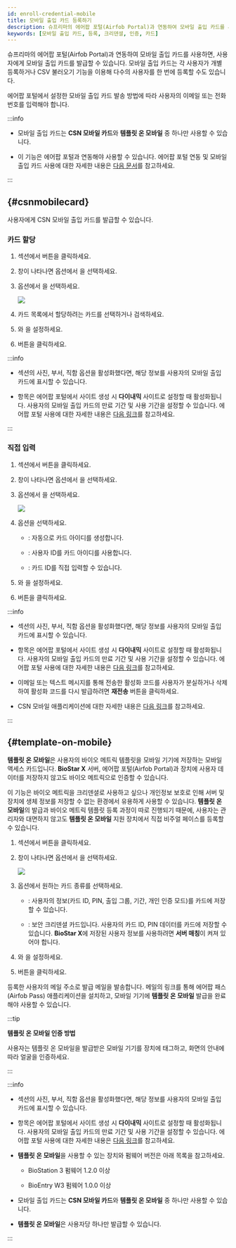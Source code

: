 ```yaml
---
id: enroll-credential-mobile
title: 모바일 출입 카드 등록하기
description: 슈프리마의 에어팝 포털(Airfob Portal)과 연동하여 모바일 출입 카드를 사용하면, 사용자에게 모바일 출입 카드를 발급할 수 있습니다. 
keywords: [모바일 출입 카드, 등록, 크리덴셜, 인증, 카드]
---
```


슈프리마의 에어팝 포털(Airfob Portal)과 연동하여 모바일 출입 카드를 사용하면, 사용자에게 모바일 출입 카드를 발급할 수 있습니다. 모바일 출입 카드는 각 사용자가 개별 등록하거나 CSV 불러오기 기능을 이용해 다수의 사용자를 한 번에 등록할 수도 있습니다.

에어팝 포털에서 설정한 모바일 출입 카드 발송 방법에 따라 사용자의 이메일 또는 전화번호를 입력해야 합니다.

:::info

* 모바일 출입 카드는 **CSN 모바일 카드**와 **템플릿 온 모바일** 중 하나만 사용할 수 있습니다.

* 이 기능은 에어팝 포털과 연동해야 사용할 수 있습니다. 에어팝 포털 연동 및 모바일 출입 카드 사용에 대한 자세한 내용은 [다음 문서](settings-credential-mobile-access-card)를 참고하세요.

:::

## <Cmd sid='team.user.csn' className='normal' /> {#csnmobilecard}

사용자에게 CSN 모바일 출입 카드를 발급할 수 있습니다.

### 카드 할당

1. <Cmd sid='common.credential' product='2' /> 섹션에서 <Cmd sid='button.addMobile' product='2' /> 버튼을 클릭하세요.

1. <Cmd sid='user.header.mobile' product='2' /> 창이 나타나면 <Cmd sid='user.cardType' product='2' /> 옵션에서 <Cmd sid='user.cardEnrol.cardTypeCsnMobile' product='2' />을 선택하세요.

1. <Cmd sid='common.registrationOption' product='2' /> 옵션에서 <Cmd sid='common.assignCard' product='2' />을 선택하세요.

    <Image src='/img/biostarx-new-user-credential-mobile-csn-assign.png' />

1. 카드 목록에서 할당하려는 카드를 선택하거나 검색하세요.

1. <Cmd sid='common.info' product='2' />와 <Cmd sid='common.validPeriod' product='2' />을 설정하세요.

1. <Cmd sid='button.enroll' product='2' /> 버튼을 클릭하세요.

:::info

* <Cmd sid='common.info' product='2' /> 섹션의 사진, 부서, 직함 옵션을 활성화했다면, 해당 정보를 사용자의 모바일 출입 카드에 표시할 수 있습니다.

* <Cmd sid='common.validPeriod' product='2' /> 항목은 에어팝 포털에서 사이트 생성 시 **다이내믹** 사이트로 설정할 때 활성화됩니다. 사용자의 모바일 출입 카드의 만료 기간 및 사용 기간을 설정할 수 있습니다. 에어팝 포털 사용에 대한 자세한 내용은 [다음 링크](https://airfob.zohodesk.com/portal)를 참고하세요.

:::

### 직접 입력

1. <Cmd sid='common.credential' product='2' /> 섹션에서 <Cmd sid='button.addMobile' product='2' /> 버튼을 클릭하세요.

1. <Cmd sid='user.header.mobile' product='2' /> 창이 나타나면 <Cmd sid='user.cardType' product='2' /> 옵션에서 <Cmd sid='user.cardEnrol.cardTypeCsnMobile' product='2' />을 선택하세요.

1. <Cmd sid='common.registrationOption' product='2' /> 옵션에서 <Cmd sid='common.enterManually' product='2' />을 선택하세요.

    <Image src='/img/biostarx-new-user-credential-mobile-csn.png' />

1. <Cmd sid='zone.intrusion.inputType' product='2' /> 옵션을 선택하세요.

    * <Cmd sid='user.random.cardid' product='2' />: 자동으로 카드 아이디를 생성합니다.

    * <Cmd sid='common.useUserId' product='2' />: 사용자 ID를 카드 아이디를 사용합니다.

    * <Cmd sid='user.manual.input' product='2' />: 카드 ID를 직접 입력할 수 있습니다.

1. <Cmd sid='common.info' product='2' />와 <Cmd sid='common.validPeriod' product='2' />을 설정하세요.

1. <Cmd sid='button.enroll' product='2' /> 버튼을 클릭하세요.

:::info

* <Cmd sid='common.info' product='2' /> 섹션의 사진, 부서, 직함 옵션을 활성화했다면, 해당 정보를 사용자의 모바일 출입 카드에 표시할 수 있습니다.

* <Cmd sid='common.validPeriod' product='2' /> 항목은 에어팝 포털에서 사이트 생성 시 **다이내믹** 사이트로 설정할 때 활성화됩니다. 사용자의 모바일 출입 카드의 만료 기간 및 사용 기간을 설정할 수 있습니다. 에어팝 포털 사용에 대한 자세한 내용은 [다음 링크](https://airfob.zohodesk.com/portal)를 참고하세요.

* 이메일 또는 텍스트 메시지를 통해 전송한 활성화 코드를 사용자가 분실하거나 삭제하여 활성화 코드를 다시 발급하려면 **재전송** 버튼을 클릭하세요.

* CSN 모바일 애플리케이션에 대한 자세한 내용은 [다음 링크](https://www.csn.edu/csn-mobile-apps)를 참고하세요.

:::

## <Cmd sid='team.user.tom' className='normal' /> {#template-on-mobile}

**템플릿 온 모바일**은 사용자의 바이오 메트릭 템플릿을 모바일 기기에 저장하는 모바일 액세스 카드입니다. **BioStar X** 서버, 에어팝 포털(Airfob Portal)과 장치에 사용자 데이터를 저장하지 않고도 바이오 메트릭으로 인증할 수 있습니다.

이 기능은 바이오 메트릭을 크리덴셜로 사용하고 싶으나 개인정보 보호로 인해 서버 및 장치에 생체 정보를 저장할 수 없는 환경에서 유용하게 사용할 수 있습니다. **템플릿 온 모바일**의 발급과 바이오 메트릭 템플릿 등록 과정이 따로 진행되기 때문에, 사용자는 관리자와 대면하지 않고도 **템플릿 온 모바일** 지원 장치에서 직접 비주얼 페이스를 등록할 수 있습니다.

1. <Cmd sid='common.credential' product='2' /> 섹션에서 <Cmd sid='button.addMobile' product='2' /> 버튼을 클릭하세요.

1. <Cmd sid='user.header.mobile' product='2' /> 창이 나타나면 <Cmd sid='user.cardType' product='2' /> 옵션에서 <Cmd sid='user.cardEnroll.cardTypeTemplateOnMobile' product='2' />을 선택하세요.

    <Image src='/img/biostarx-new-user-credential-mobile-tom.png' />

1. <Cmd sid='user.cardModeLong' product='2' /> 옵션에서 원하는 카드 종류를 선택하세요.

    * <Cmd sid='user.accessOnCard' product='2' />: 사용자의 정보(카드 ID, PIN, 출입 그룹, 기간, 개인 인증 모드)를 카드에 저장할 수 있습니다.

    * <Cmd sid='user.secureCredentialCard' product='2' />: 보안 크리덴셜 카드입니다. 사용자의 카드 ID, PIN 데이터를 카드에 저장할 수 있습니다. **BioStar X**에 저장된 사용자 정보를 사용하려면 **서버 매칭**이 켜져 있어야 합니다.

1. <Cmd sid='common.info' product='2' />와 <Cmd sid='common.validPeriod' product='2' />을 설정하세요.

1. <Cmd sid='button.enroll' product='2' /> 버튼을 클릭하세요.

등록한 사용자의 메일 주소로 발급 메일을 발송합니다. 메일의 링크를 통해 에어팝 패스(Airfob Pass) 애플리케이션을 설치하고, 모바일 기기에 **템플릿 온 모바일** 발급을 완료해야 사용할 수 있습니다.

:::tip

**템플릿 온 모바일 인증 방법**

사용자는 템플릿 온 모바일을 발급받은 모바일 기기를 장치에 태그하고, 화면의 안내에 따라 얼굴을 인증하세요.

:::

:::info

* <Cmd sid='common.info' product='2' /> 섹션의 사진, 부서, 직함 옵션을 활성화했다면, 해당 정보를 사용자의 모바일 출입 카드에 표시할 수 있습니다.

* <Cmd sid='common.validPeriod' product='2' /> 항목은 에어팝 포털에서 사이트 생성 시 **다이내믹** 사이트로 설정할 때 활성화됩니다. 사용자의 모바일 출입 카드의 만료 기간 및 사용 기간을 설정할 수 있습니다. 에어팝 포털 사용에 대한 자세한 내용은 [다음 링크](https://airfob.zohodesk.com/portal)를 참고하세요.

* **템플릿 온 모바일**을 사용할 수 있는 장치와 펌웨어 버전은 아래 목록을 참고하세요.

  - BioStation 3 펌웨어 1.2.0 이상

  - BioEntry W3 펌웨어 1.0.0 이상

* 모바일 출입 카드는 **CSN 모바일 카드**와 **템플릿 온 모바일** 중 하나만 사용할 수 있습니다.

* **템플릿 온 모바일**은 사용자당 하나만 발급할 수 있습니다.

:::